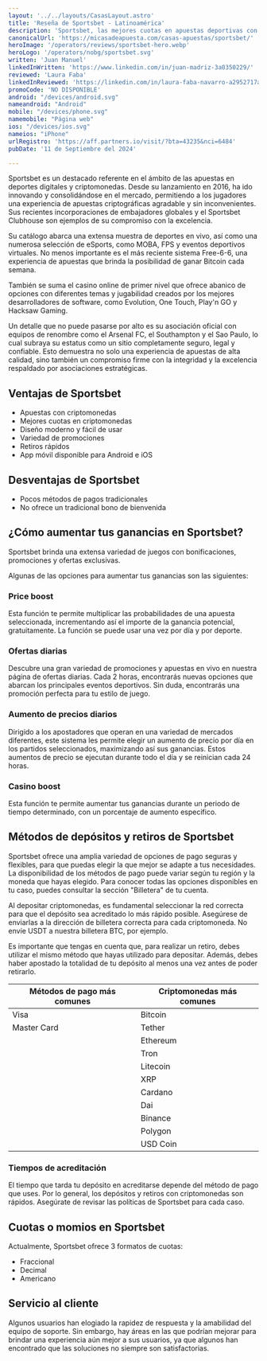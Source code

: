 ```yaml
---
layout: '../../layouts/CasasLayout.astro'
title: 'Reseña de Sportsbet - Latinoamérica'
description: 'Sportsbet, las mejores cuotas en apuestas deportivas con criptomonedas. ¡Aprovecha las promociones y disfruta de retiros rápidos!'
canonicalUrl: 'https://micasadeapuesta.com/casas-apuestas/sportsbet/'
heroImage: '/operators/reviews/sportsbet-hero.webp'
heroLogo: '/operators/nobg/sportsbet.svg'
written: 'Juan Manuel'
linkedInWritten: 'https://www.linkedin.com/in/juan-madriz-3a0350229/'
reviewed: 'Laura Faba'
linkedInReviewed: 'https://linkedin.com/in/laura-faba-navarro-a2952717a/'
promoCode: 'NO DISPONIBLE'
android: "/devices/android.svg"
nameandroid: "Android"
mobile: "/devices/phone.svg"
namemobile: "Página web"
ios: "/devices/ios.svg"
nameios: "iPhone"
urlRegistro: 'https://aff.partners.io/visit/?bta=43235&nci=6484'
pubDate: '11 de Septiembre del 2024'

---
```


<div class="prose">

Sportsbet es un destacado referente en el ámbito de las apuestas en deportes digitales y criptomonedas. Desde su lanzamiento en 2016, ha ido innovando y consolidándose en el mercado, permitiendo a los jugadores una experiencia de apuestas criptográficas agradable y sin inconvenientes. Sus recientes incorporaciones de embajadores globales y el Sportsbet Clubhouse son ejemplos de su compromiso con la excelencia.

Su catálogo abarca una extensa muestra de deportes en vivo, así como una numerosa selección de eSports, como MOBA, FPS y eventos deportivos virtuales. No menos importante es el más reciente sistema Free-6-6, una experiencia de apuestas que brinda la posibilidad de ganar Bitcoin cada semana.

También se suma el casino online de primer nivel que ofrece abanico de opciones con diferentes temas y jugabilidad creados por los mejores desarrolladores de software, como Evolution, One Touch, Play'n GO y Hacksaw Gaming.

Un detalle que no puede pasarse por alto es su asociación oficial con equipos de renombre como el Arsenal FC, el Southampton y el Sao Paulo, lo cual subraya su estatus como un sitio completamente seguro, legal y confiable. Esto demuestra no solo una experiencia de apuestas de alta calidad, sino también un compromiso firme con la integridad y la excelencia respaldado por asociaciones estratégicas.


<SportsGrid />

## Ventajas de Sportsbet
+ Apuestas con criptomonedas
+ Mejores cuotas en criptomonedas
+ Diseño moderno y fácil de usar
+ Variedad de promociones
+ Retiros rápidos
+ App móvil disponible para Android e iOS

## Desventajas de Sportsbet
+ Pocos métodos de pagos tradicionales
+ No ofrece un tradicional bono de bienvenida


## ¿Cómo aumentar tus ganancias en Sportsbet?
Sportsbet brinda una extensa variedad de juegos con bonificaciones, promociones y ofertas exclusivas.

Algunas de las opciones para aumentar tus ganancias son las siguientes:

### Price boost
Esta función te permite multiplicar las probabilidades de una apuesta seleccionada, incrementando así el importe de la ganancia potencial, gratuitamente. La función se puede usar una vez por día y por deporte.

### Ofertas diarias
Descubre una gran variedad de promociones y apuestas en vivo en nuestra página de ofertas diarias. Cada 2 horas, encontrarás nuevas opciones que abarcan los principales eventos deportivos. Sin duda, encontrarás una promoción perfecta para tu estilo de juego.

### Aumento de precios diarios
Dirigido a los apostadores que operan en una variedad de mercados diferentes, este sistema les permite elegir un aumento de precio por día en los partidos seleccionados, maximizando así sus ganancias. Estos aumentos de precio se ejecutan durante todo el día y se reinician cada 24 horas.

### Casino boost
Esta función te permite aumentar tus ganancias durante un periodo de tiempo determinado, con un porcentaje de aumento específico.

## Métodos de depósitos y retiros de Sportsbet
Sportsbet ofrece una amplia variedad de opciones de pago seguras y flexibles, para que puedas elegir la que mejor se adapte a tus necesidades. La disponibilidad de los métodos de pago puede variar según tu región y la moneda que hayas elegido. Para conocer todas las opciones disponibles en tu caso, puedes consultar la sección "Billetera" de tu cuenta.

Al depositar criptomonedas, es fundamental seleccionar la red correcta para que el depósito sea acreditado lo más rápido posible. Asegúrese de enviarlas a la dirección de billetera correcta para cada criptomoneda. No envíe USDT a nuestra billetera BTC, por ejemplo.

Es importante que tengas en cuenta que, para realizar un retiro, debes utilizar el mismo método que hayas utilizado para depositar. Además, debes haber apostado la totalidad de tu depósito al menos una vez antes de poder retirarlo.

| Métodos de pago más comunes | Criptomonedas más comunes   |
|-----------------------------|-----------------------------|
| Visa                        | Bitcoin                     |
| Master Card                 | Tether                      |
|                             | Ethereum                    |
|                             | Tron                        |
|                             | Litecoin                    |
|                             | XRP                         |
|                             | Cardano                     |
|                             | Dai                         |
|                             | Binance                     |
|                             | Polygon                     |
|                             | USD Coin                    |


### Tiempos de acreditación
El tiempo que tarda tu depósito en acreditarse depende del método de pago que uses. Por lo general, los depósitos y retiros con criptomonedas son rápidos. Asegúrate de revisar las políticas de Sportsbet para cada caso.

## Cuotas o momios en Sportsbet
Actualmente, Sportsbet ofrece 3 formatos de cuotas:

+ Fraccional
+ Decimal
+ Americano

## Servicio al cliente

Algunos usuarios han elogiado la rapidez de respuesta y la amabilidad del equipo de soporte. Sin embargo, hay áreas en las que podrían mejorar para brindar una experiencia aún mejor a sus usuarios, ya que algunos han encontrado que las soluciones no siempre son satisfactorias.


</div>